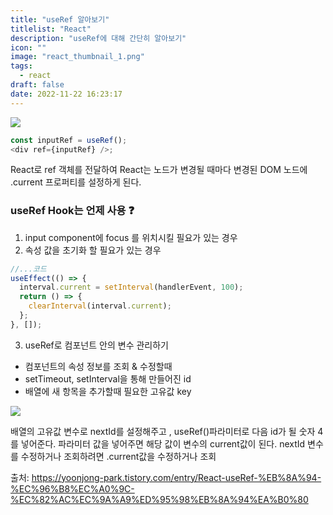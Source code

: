 ```yaml
---
title: "useRef 알아보기"
titlelist: "React"
description: "useRef에 대해 간단히 알아보기"
icon: ""
image: "react_thumbnail_1.png"
tags:
  - react
draft: false
date: 2022-11-22 16:23:17
---
```


![](https://velog.velcdn.com/images/chosule/post/a6ccdb85-de8e-4919-bae4-95a75b5ccda3/image.png)

```js title="   "
const inputRef = useRef();
<div ref={inputRef} />;
```

React로 ref 객체를 전달하여 React는 노드가 변경될 때마다 변경된 DOM 노드에 .current 프로퍼티를 설정하게 된다.

### useRef Hook는 언제 사용 ❓

1. input component에 focus 를 위치시킬 필요가 있는 경우
2. 속성 값을 초기화 할 필요가 있는 경우

```js title="   "
//...코드
useEffect(() => {
  interval.current = setInterval(handlerEvent, 100);
  return () => {
    clearInterval(interval.current);
  };
}, []);
```

3. useRef로 컴포넌트 안의 변수 관리하기

- 컴포넌트의 속성 정보를 조회 & 수정할때
- setTimeout, setInterval을 통해 만들어진 id
- 배열에 새 항목을 추가할때 필요한 고유값 key

![](https://velog.velcdn.com/images/chosule/post/f54c8343-d6ed-4e83-b7cb-e032c93238b3/image.png)

배열의 고유값 변수로 nextId를 설정해주고 , useRef()파라미터로 다음 id가 될 숫자 4를 넣어준다. 파라미터 값을 넣어주면 해당 값이 변수의 current값이 된다.
nextId 변수를 수정하거나 조회하려면 .current값을 수정하거나 조회

출처: https://yoonjong-park.tistory.com/entry/React-useRef-%EB%8A%94-%EC%96%B8%EC%A0%9C-%EC%82%AC%EC%9A%A9%ED%95%98%EB%8A%94%EA%B0%80
